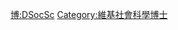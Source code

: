 {{Userbox
  |border-c = #8888FF
  |border-s = 1
  |id-c     = #8888FF
  |id-s     = 12
  |id-fc    = #000000
  |info-c   = #EEEEFF
  |info-s   = 10
  |info-fc  = #000000
  |id       = D.Soc.Sc.
  |info     = 這個用戶擁有[[:Category:維基社會科學博士|社會科學博士]]學位。
}}
<includeonly> [[Category:維基社會科學博士|{{PAGENAME}}]] </includeonly>
<noinclude> [[Category:學位用戶框模板|博:DSocSc]][[Category:維基社會科學博士]] </noinclude>